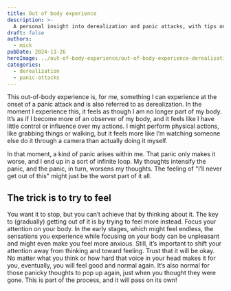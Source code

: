 ---
title: Out of body experience
description: >-
  A personal insight into derealization and panic attacks, with tips on finding calm by focusing your attention on your body and feelings.
draft: false
authors:
  - mick
pubDate: 2024-11-26
heroImage: ../out-of-body-experience/out-of-body-experience-derealisation.jpg
categories:
  - derealization
  - panic-attacks
---

This out-of-body experience is, for me, something I can experience at the onset of a panic attack and is also referred to as derealization.
In the moment I experience this, it feels as though I am no longer part of my body.
It’s as if I become more of an observer of my body, and it feels like I have little control or influence over my actions.
I might perform physical actions, like grabbing things or walking, but it feels more like I’m watching someone else do it through a camera than actually doing it myself.

In that moment, a kind of panic arises within me.
That panic only makes it worse, and I end up in a sort of infinite loop.
My thoughts intensify the panic, and the panic, in turn, worsens my thoughts.
The feeling of "I’ll never get out of this" might just be the worst part of it all.

## The trick is to try to feel
You want it to stop, but you can’t achieve that by thinking about it.
The key to (gradually) getting out of it is by trying to feel more instead. Focus your attention on your body.
In the early stages, which might feel endless, the sensations you experience while focusing on your body can be unpleasant and might even make you feel more anxious.
Still, it’s important to shift your attention away from thinking and toward feeling. Trust that it will be okay.
No matter what you think or how hard that voice in your head makes it for you, eventually, you will feel good and normal again.
It’s also normal for those panicky thoughts to pop up again, just when you thought they were gone. This is part of the process, and it will pass on its own!
